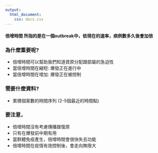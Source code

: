 ```yaml
---
output: 
  html_document:
    css: docs.css
---
```


#### **倍增時間** 所指的是在一個outbreak中，依現在的速率，病例數多久後會加倍 


### 為什麼重要呢?
- 倍增時間可以幫助我們知道資原分配跟部屬的急迫性
- 當倍增時間在縮短: 爆發正在進行中
- 當倍增時間在增加: 爆發正在被控制 


### 需要什麼資料?
- 累積個案數的時間序列 (2-5個最近的時間點)


### 要注意，
- 倍增時間沒有考慮傳播跟復原
- 只有在爆發前中期有用
- 當群體免疫產生，倍增時間會很快失去功能
- 倍增時間在疫情有效控制後，會走向無限大



